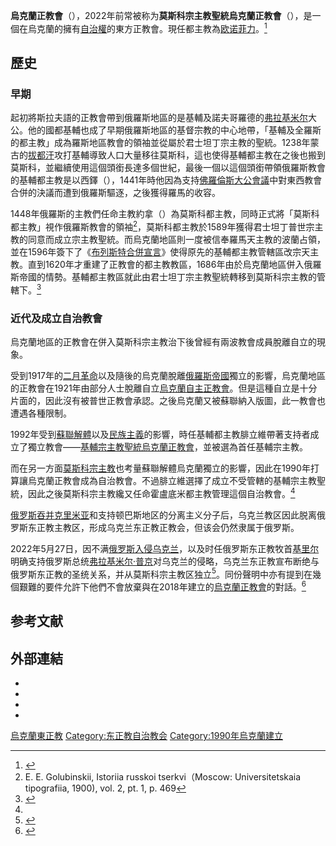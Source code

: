 {{Infobox Christian denomination
| icon                =Logo of the UOC (Moscow Patriarchate).png
| icon_width          =60px
| icon_alt            =
| name                = 烏克蘭正教會<br /><small></small>
| image               = 2017-05-22_Успенський_собор,_Київ.jpg
| imagewidth          = 
| alt                 = 
| caption             = 聖母安息大教堂
| abbreviation        =УПЦ-МП（UOC-MP) 
| type                = [[東正教會|東正教會]]
| main_classification = <!---Independent Eastern Orthodox--->
| orientation         = 獨立東正教
| scripture           = 
| theology            =
| polity              = 
| governance          =
| structure           =
| leader_title        = 首席主教
| leader_name         = [[歐諾菲力|歐諾菲力]]都主教
| leader_title1       = 主教
| leader_name1        = 97<ref name="report 2018">{{Cite web|url=http://spzh.news/en/news/58594-v-upc-opublikovali-statistiku-za-2018-god-kolichestvo-prihodov-uvelichilosy|title = UOC publishes statistics for 2018: The number of parishes increased}}</ref>（53位自治)
| fellowships_type    = 牧師
| fellowships         = 12,409<ref name="report 2018"/>
| fellowships_type1   = 修女
| fellowships1        = 2,727
| division_type       = 教區
| division            = 12,092<ref name="report 2018"/>
| division_type1      = 隱修
| division1           = 4,412
| division_type2      = 修道院
| division2           = 258<ref name="report 2018"/>
| division_type3      =
| division3           =
| associations        = 
| area                = 
| language            = [[教會斯拉夫語|教會斯拉夫語]]、[[烏克蘭語|烏克蘭語]]、[[羅馬尼亞語|羅馬尼亞語]]
| liturgy             = [[拜占庭禮|拜占庭禮]]
| headquarters        = [[基輔洞窟修道院|基輔洞窟修道院]]<br>基督復活大總主教座堂<ref>[http://orthodox-church.kiev.ua/page226/news4382.html Cathedral of Resurrection of Christ and Spiritual-Enlightning Center of the Ukrainian Orthodox Church]</ref>
| territory           = {{UKR}}
| possessions         = 
| origin_link         =
| founder             = 
| founded_date        =  1990年<small>（[[莫斯科宗主教區|莫斯科宗主教區]]内自治教会）</small>
| founded_place       = 
| independence        =  2022年
| reunion             =  
| recognition         =被公認為[[俄羅斯東正教|俄羅斯東正教]]的一部分（1990－2022年）<ref>Yearbook of the Ecumenical Patriarchate, Year 2022, pp. 1007-1026</ref>
| separated_from      = [[俄羅斯正教會|俄羅斯正教會]]（2022年）
| branched_from       = 
| merger              = 
| absorbed            =
| separations         = [[烏克蘭正教會－基輔宗主教聖統|烏克蘭正教會－基輔宗主教聖統]]（1992年）
| merged_into         =
| defunct             =
| congregations_type  =
| congregations       = 
| members             = 6%的乌克兰东正教人口（2022年3月，Info Sapiens的研究；占乌克兰总人口的4%）<ref>{{cite web|url=https://sapiens.com.ua/publications/socpol-research/215/Release_IS_war_fin_6_04_church_language_ENG.pdf|title=73% of parishioners of the UOC-Moscow Patriarchate no longer identify with this church|publisher=sapiens.com.ua|date= |accessdate=2022-04-30}}</ref>
| ministers_type      =
| ministers           = 
| missionaries        =
| churches            =
| hospitals           = 
| nursing_homes       = 
| aid                 = 
| primary_schools     = 
| secondary_schools   = 
| tax_status          =
| tertiary            = 
| other_names         = 
| publications        = 
| website             = {{URL|https://church.ua}} 
| slogan              =
| logo                =
| footnotes           = 
|native_name={{lang-uk|Українська Православна Церква Московський патріархат（УПЦ-МП)}}}}

'''烏克蘭正教會'''（{{lang-uk|Українська Православна Церква}}），2022年前常被称为'''莫斯科宗主教聖統烏克蘭正教會'''（{{lang-ru|Украинская православная церковь Московского патриархата}}），是一個在烏克蘭的擁有[[东正教自治教会|自治權]]的東方正教會。現任都主教為[[欧诺菲力|欧诺菲力]]。<ref name="FJ">{{cite web|author=安德烈|title=烏克蘭的東西分裂與教會合一 － 分析教會在反政府示威中的角色|url=http://www.vjmedia.com.hk/articles/2014/02/26/64246|work=2014年2月26日|publisher=輔仁媒體|access-date=2014-04-07|archive-date=2019-06-29|archive-url=https://web.archive.org/web/20190629142943/https://www.vjmedia.com.hk/articles/2014/02/26/64246|dead-url=no}}</ref>

==歷史==

===早期===
起初將斯拉夫語的正教會帶到俄羅斯地區的是基輔及諾夫哥羅德的[[弗拉基米爾一世·斯維亞托斯拉維奇|弗拉基米尔]]大公。他的國都基輔也成了早期俄羅斯地區的基督宗教的中心地帶，「基輔及全羅斯的都主教」成為羅斯地區教會的領袖並從屬於君士坦丁宗主教的聖統。1238年蒙古的[[拔都|拔都汗]]攻打基輔導致人口大量移往莫斯科，這也使得基輔都主教在之後也搬到莫斯科，並繼續使用這個頭銜長達多個世紀，最後一個以這個頭銜帶領俄羅斯教會的基輔都主教是以西鐸（{{lang-uk|Ісидор}}），1441年時他因為支持[[佛羅倫斯大公會議|佛羅倫斯大公會議]]中對東西教會合併的決議而遭到俄羅斯驅逐，之後獲得羅馬的收容。

1448年俄羅斯的主教們任命主教約拿（{{lang-ru|Иона}}）為莫斯科都主教，同時正式將「莫斯科都主教」視作俄羅斯教會的領袖<ref>E. E. Golubinskii, Istoriia russkoi tserkvi（Moscow: Universitetskaia tipografiia, 1900), vol. 2, pt. 1, p. 469</ref>，莫斯科都主教於1589年獲得君士坦丁普世宗主教的同意而成立宗主教聖統。而烏克蘭地區則一度被信奉羅馬天主教的波蘭占領，並在1596年簽下了《[[布热斯科教会联合|布列斯特合併宣言]]》使得原先的基輔都主教管轄區改宗天主教。直到1620年才重建了正教會的都主教教區，1686年由於烏克蘭地區併入俄羅斯帝國的情勢。基輔都主教區就此由君士坦丁宗主教聖統轉移到莫斯科宗主教的管轄下。<ref>{{cite book|author=大衛·班特利·哈特|title=基督教的故事|publisher=好讀出版社|isbn=9789861782713}}</ref>

===近代及成立自治教會===
烏克蘭地區的正教會在併入莫斯科宗主教治下後曾經有兩波教會成員脫離自立的現象。

受到1917年的[[俄國二月革命|二月革命]]以及隨後的烏克蘭脫離[[俄羅斯帝國|俄羅斯帝國]]獨立的影響，烏克蘭地區的正教會在1921年由部分人士脫離自立[[烏克蘭自主正教會|烏克蘭自主正教會]]。但是這種自立是十分片面的，因此沒有被普世正教會承認。之後烏克蘭又被蘇聯納入版圖，此一教會也遭遇各種限制。

1992年受到[[蘇聯解體|蘇聯解體]]以及[[民族主義|民族主義]]的影響，時任基輔都主教腓立維帶著支持者成立了獨立教會——[[烏克蘭正教會－基輔宗主教聖統|基輔宗主教聖統烏克蘭正教會]]，並被選為首任基輔宗主教。

而在另一方面[[莫斯科宗主教|莫斯科宗主教]]也考量蘇聯解體烏克蘭獨立的影響，因此在1990年打算讓烏克蘭正教會成為自治教會。不過腓立維選擇了成立不受管轄的基輔宗主教聖統，因此之後莫斯科宗主教纔又任命霍盧底米都主教管理這個自治教會。<ref name="FJ" />

[[俄羅斯兼併克里米亞|俄罗斯吞并克里米亚]]和支持顿巴斯地区的分离主义分子后，乌克兰教区因此脱离俄罗斯东正教主教区，形成乌克兰东正教正教会，但该会仍然隶属于俄罗斯。 

2022年5月27日，因不满[[2022年俄羅斯入侵烏克蘭|俄罗斯入侵乌克兰]]，以及时任俄罗斯东正教牧首[[基里尔_(莫斯科牧首)|基里尔]]明确支持俄罗斯总统[[弗拉基米尔·普京|弗拉基米尔·普京]]对乌克兰的侵略，乌克兰东正教宣布断绝与俄罗斯东正教的圣统关系，并从莫斯科宗主教区独立<ref>{{Cite web|title=Ukrainian Orthodox Church, Loyal To Russia Since 2019 Schism, Now Cuts Ties Over War|url=https://www.rferl.org/a/orthodox-church-kirill-war-russia/31872141.html|access-date=2022-05-28|work=RadioFreeEurope/RadioLiberty|language=en}}</ref>。同份聲明中亦有提到在幾個艱難的要件允許下他們不會放棄與在2018年建立的[[烏克蘭正教會_(2019年)|烏克蘭正教會]]的對話。<ref>{{Cite web|title=COUNCIL OF UOC STRENGTHENS UOC INDEPENDENCE, CONSIDERS MAKING CHRISM, EXPRESSES DISAGREEMENT WITH PATRIARCH|url=https://orthochristian.com/146405.html|access-date=2022-05-27|work=orthochristian.com|language=en}}</ref>

== 参考文献 ==
{{reflist|30em}}

== 外部連結 ==
*{{Commonscatinline}}
*{{cite web|url=http://church.ua/en/|title=Official network of the Ukrainian Orthodox Church（Moscow Patriarchate)|access-date=2016-11-05|work=church.ua/en/|language=en, uk, ru}}
*{{cite web|url=http://orthodox.org.ua/eng/node|title=Official English site of the Ukrainian Orthodox Church|access-date=2008-01-12|work=orthodox.org.ua/eng/node|language=en, uk, ru}}
*{{cite web|url=http://orthodoxy.org.ua/|title=Open Orthodox University/Orthodoxy in Ukraine: site of the Ukrainian Orthodox Church|access-date=2008-01-12|work=Pravoslavie v Ukraini|language=uk, ru}}

{{正教会}}
{{Authority control}}

[[Category:烏克蘭東正教|]]
[[Category:东正教自治教会|Category:东正教自治教会]]
[[Category:1990年烏克蘭建立|Category:1990年烏克蘭建立]]